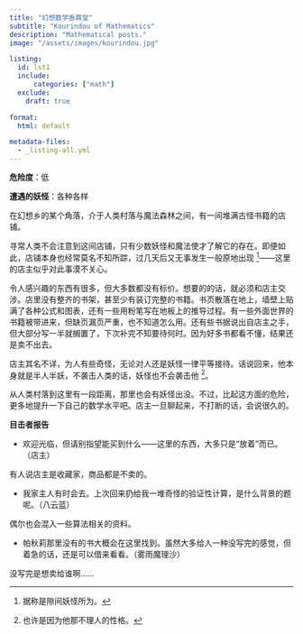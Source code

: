 ```yaml
---
title: "幻想数学香霖堂"
subtitle: "Kourindou of Mathematics"
description: "Mathematical posts."
image: "/assets/images/kourindou.jpg"

listing:
  id: lst1
  include:
      categories: ["math"]
  exclude:
    draft: true

format:
  html: default

metadata-files:
  - _listing-all.yml
---
```


:::{#lst1}
:::

**危险度**：低

**遭遇的妖怪**：各种各样

在幻想乡的某个角落，介于人类村落与魔法森林之间，有一间堆满古怪书籍的店铺。

寻常人类不会注意到这间店铺，只有少数妖怪和魔法使才了解它的存在。即便如此，店铺本身也经常莫名不知所踪，过几天后又无事发生一般原地出现 ^[据称是隙间妖怪所为。]——这里的店主似乎对此事漠不关心。

令人感兴趣的东西有很多，但大多数都没有标价。想要的的话，就必须和店主交涉。店里没有整齐的书架，甚至少有装订完整的书籍。书页散落在地上，墙壁上贴满了各种公式和图表，还有一些用粉笔写在地板上的推导过程。有一些外面世界的书籍被带进来，但缺页漏页严重，也不知道怎么用。还有些书据说出自店主之手，但大部分写一半就搁置了，下次补完不知要待何时。因为好多书都看不懂，结果还是卖不出去。

店主其名不详，为人有些奇怪，无论对人还是妖怪一律平等接待。话说回来，他本身就是半人半妖，不袭击人类的话，妖怪也不会袭击他 ^[也许是因为他那不理人的性格。]。

从人类村落到这里有一段距离，那里也会有妖怪出没。不过，比起这方面的危险，更多地提升一下自己的数学水平吧。店主一旦聊起来，不打断的话，会说很久的。

**目击者报告**

- 欢迎光临，但请别指望能买到什么——这里的东西，大多只是“放着”而已。（店主）

有人说店主是收藏家，商品都是不卖的。

- 我家主人有时会去。上次回来扔给我一堆奇怪的验证性计算，是什么背景的题呢。（八云蓝）

偶尔也会混入一些算法相关的资料。

- 帕秋莉那里没有的书大概会在这里找到。虽然大多给人一种没写完的感觉，但着急的话，还是可以借来看看。（雾雨魔理沙）

没写完是想卖给谁啊……